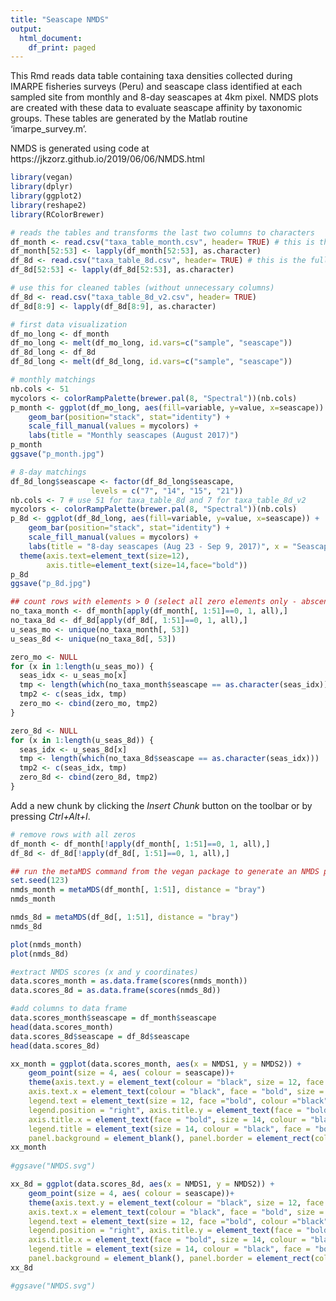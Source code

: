 ```yaml
---
title: "Seascape NMDS"
output:
  html_document:
    df_print: paged
---
```


This Rmd reads data table containing taxa densities collected during IMARPE fisheries surveys (Peru) and seascape class identified at each sampled site from monthly and 8-day seascapes at 4km pixel. NMDS plots are created with these data to evaluate seascape affinity by taxonomic groups. These tables are generated by the Matlab routine 'imarpe_survey.m'. 

NMDS is generated using code at https://jkzorz.github.io/2019/06/06/NMDS.html

```r
library(vegan)
library(dplyr)
library(ggplot2)
library(reshape2)
library(RColorBrewer)
```


```r

# reads the tables and transforms the last two columns to characters 
df_month <- read.csv("taxa_table_month.csv", header= TRUE) # this is the full table with many unnecessary columns
df_month[52:53] <- lapply(df_month[52:53], as.character)
df_8d <- read.csv("taxa_table_8d.csv", header= TRUE) # this is the full table with many unnecessary columns
df_8d[52:53] <- lapply(df_8d[52:53], as.character)

# use this for cleaned tables (without unnecessary columns)
df_8d <- read.csv("taxa_table_8d_v2.csv", header= TRUE)
df_8d[8:9] <- lapply(df_8d[8:9], as.character)

# first data visualization
df_mo_long <- df_month
df_mo_long <- melt(df_mo_long, id.vars=c("sample", "seascape"))
df_8d_long <- df_8d
df_8d_long <- melt(df_8d_long, id.vars=c("sample", "seascape")) 

# monthly matchings
nb.cols <- 51 
mycolors <- colorRampPalette(brewer.pal(8, "Spectral"))(nb.cols)
p_month <- ggplot(df_mo_long, aes(fill=variable, y=value, x=seascape)) + 
    geom_bar(position="stack", stat="identity") +
    scale_fill_manual(values = mycolors) +
    labs(title = "Monthly seascapes (August 2017)")
p_month
ggsave("p_month.jpg")

# 8-day matchings
df_8d_long$seascape <- factor(df_8d_long$seascape,                                    # Change ordering manually
                  levels = c("7", "14", "15", "21"))
nb.cols <- 7 # use 51 for taxa_table_8d and 7 for taxa_table_8d_v2
mycolors <- colorRampPalette(brewer.pal(8, "Spectral"))(nb.cols)
p_8d <- ggplot(df_8d_long, aes(fill=variable, y=value, x=seascape)) + 
    geom_bar(position="stack", stat="identity") +
    scale_fill_manual(values = mycolors) +
    labs(title = "8-day seascapes (Aug 23 - Sep 9, 2017)", x = "Seascape class", y = "Density") +
  theme(axis.text=element_text(size=12),
        axis.title=element_text(size=14,face="bold"))
p_8d
ggsave("p_8d.jpg")

## count rows with elements > 0 (select all zero elements only - abscence values)
no_taxa_month <- df_month[apply(df_month[, 1:51]==0, 1, all),]
no_taxa_8d <- df_8d[apply(df_8d[, 1:51]==0, 1, all),]
u_seas_mo <- unique(no_taxa_month[, 53])
u_seas_8d <- unique(no_taxa_8d[, 53])

zero_mo <- NULL
for (x in 1:length(u_seas_mo)) {
  seas_idx <- u_seas_mo[x]
  tmp <- length(which(no_taxa_month$seascape == as.character(seas_idx)))
  tmp2 <- c(seas_idx, tmp)
  zero_mo <- cbind(zero_mo, tmp2)
}

zero_8d <- NULL
for (x in 1:length(u_seas_8d)) {
  seas_idx <- u_seas_8d[x]
  tmp <- length(which(no_taxa_8d$seascape == as.character(seas_idx)))
  tmp2 <- c(seas_idx, tmp)
  zero_8d <- cbind(zero_8d, tmp2)
}
```

Add a new chunk by clicking the *Insert Chunk* button on the toolbar or by pressing *Ctrl+Alt+I*.
```r
# remove rows with all zeros 
df_month <- df_month[!apply(df_month[, 1:51]==0, 1, all),]
df_8d <- df_8d[!apply(df_8d[, 1:51]==0, 1, all),]

## run the metaMDS command from the vegan package to generate an NMDS plot.
set.seed(123)
nmds_month = metaMDS(df_month[, 1:51], distance = "bray")
nmds_month

nmds_8d = metaMDS(df_8d[, 1:51], distance = "bray")
nmds_8d

plot(nmds_month)
plot(nmds_8d)

#extract NMDS scores (x and y coordinates)
data.scores_month = as.data.frame(scores(nmds_month))
data.scores_8d = as.data.frame(scores(nmds_8d))

#add columns to data frame 
data.scores_month$seascape = df_month$seascape
head(data.scores_month)
data.scores_8d$seascape = df_8d$seascape
head(data.scores_8d)

```

```r
xx_month = ggplot(data.scores_month, aes(x = NMDS1, y = NMDS2)) + 
    geom_point(size = 4, aes( colour = seascape))+ 
    theme(axis.text.y = element_text(colour = "black", size = 12, face = "bold"), 
    axis.text.x = element_text(colour = "black", face = "bold", size = 12), 
    legend.text = element_text(size = 12, face ="bold", colour ="black"), 
    legend.position = "right", axis.title.y = element_text(face = "bold", size = 14), 
    axis.title.x = element_text(face = "bold", size = 14, colour = "black"), 
    legend.title = element_text(size = 14, colour = "black", face = "bold"), 
    panel.background = element_blank(), panel.border = element_rect(colour = "black", fill = NA, size = 1.2)) 
xx_month
    
#ggsave("NMDS.svg")

xx_8d = ggplot(data.scores_8d, aes(x = NMDS1, y = NMDS2)) + 
    geom_point(size = 4, aes( colour = seascape))+ 
    theme(axis.text.y = element_text(colour = "black", size = 12, face = "bold"), 
    axis.text.x = element_text(colour = "black", face = "bold", size = 12), 
    legend.text = element_text(size = 12, face ="bold", colour ="black"), 
    legend.position = "right", axis.title.y = element_text(face = "bold", size = 14), 
    axis.title.x = element_text(face = "bold", size = 14, colour = "black"), 
    legend.title = element_text(size = 14, colour = "black", face = "bold"), 
    panel.background = element_blank(), panel.border = element_rect(colour = "black", fill = NA, size = 1.2)) 
xx_8d

#ggsave("NMDS.svg")
```

